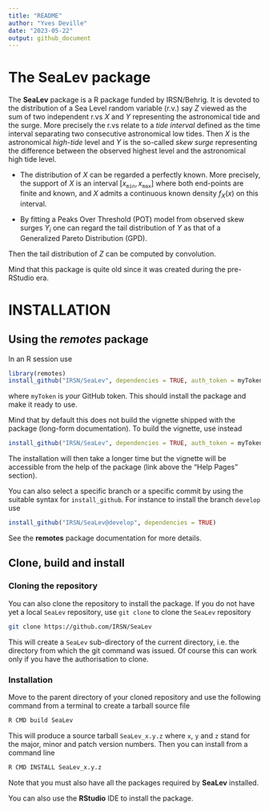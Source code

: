 ```yaml
---
title: "README"
author: "Yves Deville"
date: "2023-05-22"
output: github_document
---
```




# The SeaLev package

The **SeaLev** package is a R package funded by IRSN/Behrig. It is
devoted to the distribution of a Sea Level random variable (r.v.) say
$Z$ viewed as the sum of two independent r.vs $X$ and $Y$ representing
the astronomical tide and the surge. More precisely the r.vs relate to
a *tide interval* defined as the time interval separating two
consecutive astronomical low tides. Then $X$ is the astronomical
*high-tide* level and $Y$ is the so-called *skew surge* representing
the difference between the observed highest level and the astronomical
high tide level. 

- The distribution of $X$ can be regarded a perfectly known. More
  precisely, the support of $X$ is an interval $[x_{\texttt{min}}, \,
  x_{\texttt{max}}]$ where both end-points are finite and known, and 
  $X$ admits a continuous known density $f_X(x)$ on this interval. 

- By fitting a Peaks Over Threshold (POT) model from observed skew
  surges $Y_i$ one can regard the tail distribution of $Y$ as that of
  a Generalized Pareto Distribution (GPD). 

Then the tail distribution of $Z$ can be computed by convolution. 

Mind that this package is quite old since it was created during the
pre-RStudio era.

# INSTALLATION

## Using the *remotes* package

In an R session use

```r
library(remotes)
install_github("IRSN/SeaLev", dependencies = TRUE, auth_token = myToken)
```

where `myToken` is *your* GitHub token. This should install the
package and make it ready to use.

Mind that by default this does not build the vignette shipped with the
package (long-form documentation). To build the vignette, use instead

```r
install_github("IRSN/SeaLev", dependencies = TRUE, auth_token = myToken, build_vignettes = TRUE)
```
The installation will then take a longer time but the vignette will be
accessible from the help of the package (link above the "Help Pages"
section).

You can also select a specific branch or a specific commit by using
the suitable syntax for `install_github`. For instance to install the
branch `develop` use

```r
install_github("IRSN/SeaLev@develop", dependencies = TRUE)
```
See the **remotes** package documentation for more details.

## Clone, build and install

### Cloning the repository

You can also clone the repository to install the package.  If you do
not have yet a local `SeaLev` repository, use `git clone` to clone the
`SeaLev` repository

``` bash
git clone https://github.com/IRSN/SeaLev
```

This will create a `SeaLev` sub-directory of the current directory,
i.e. the directory from which the git command was issued. Of course
this can work only if you have the authorisation to clone.

### Installation

Move to the parent directory of your cloned repository and use the
following command from a terminal to create a tarball source file

``` bash
R CMD build SeaLev
```
This will produce a source tarball `SeaLev_x.y.z` where `x`, `y` and
`z` stand for the major, minor and patch version numbers. Then you can
install from a command line

``` bash
R CMD INSTALL SeaLev_x.y.z
```
Note that you must also have all the packages required by **SeaLev**
installed.

You can also use the **RStudio** IDE to install the package.
